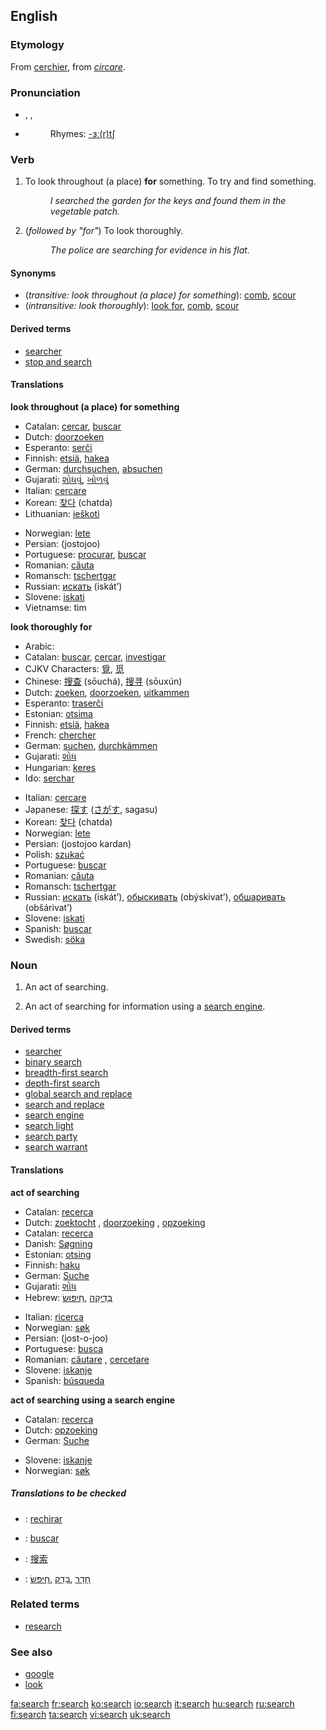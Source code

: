 {{wikipedia}}
==English==

===Etymology===
From {{OF.}} [[cerchier]], from {{L.}} ''[[circare]]''.

===Pronunciation===
*{{AHD|sûrch}}, {{IPA|/sɜː(r)tʃ/}}, {{SAMPA|/s3:(r)tS/}}
*{{audio|en-us-search.ogg|Audio (US)}}
*:Rhymes: [[Rhymes:English:-ɜː(r)tʃ|-ɜː(r)tʃ]]

===Verb===
{{en-verb|search|es}}

#{{transitive}} To look throughout (a place) '''for''' something.  To try and find something.
#:''I searched the garden for the keys and found them in the vegetable patch.''
#{{intransitive}} (''followed by "for"'') To look thoroughly.
#:''The police are searching for evidence in his flat.''

====Synonyms====
*(''transitive: look throughout (a place) for something''): [[comb]], [[scour]]
*(''intransitive: look thoroughly''): [[look for]], [[comb]], [[scour]]

====Derived terms====
*[[searcher]]
*[[stop and search]]
====Translations====
'''look throughout (a place) for something'''
{{top}}
*Catalan: [[cercar]], [[buscar]]
*Dutch: [[doorzoeken]]
*Esperanto: [[serĉi]]
*Finnish: [[etsiä]], [[hakea]]
*German: [[durchsuchen]], [[absuchen]]
*Gujarati: [[શોધવું]], [[ખોળવું]]
*Italian: [[cercare]]
*Korean: [[찾다]] (chatda)
*Lithuanian: [[ieškoti]]
{{mid}}
*Norwegian: [[lete]] 
*Persian: {{FAchar|[[جستجو]]}} (jostojoo)
*Portuguese: [[procurar]], [[buscar]]
*Romanian: [[căuta]]
*Romansch: [[tschertgar]] 
*Russian: [[искать]] (iskát’)
*Slovene: [[iskati]]
*Vietnamse: tìm
{{bottom}}

'''look thoroughly for'''
{{top}}
*Arabic: {{ARchar|[[بحث]]}} {{IPAchar|(báħaθa)}}
*Catalan: [[buscar]], [[cercar]], [[investigar]]
*CJKV Characters: [[覓]], [[觅]]
*Chinese: [[搜查]] (sōuchá), [[搜寻]] (sōuxún) 
*Dutch: [[zoeken]], [[doorzoeken]], [[uitkammen]]
*Esperanto: [[traserĉi]]
*Estonian: [[otsima]]
*Finnish: [[etsiä]], [[hakea]]
*French: [[chercher]]
*German: [[suchen]], [[durchkämmen]]
*Gujarati: [[શોધ]]
*Hungarian: [[keres]]
*Ido: [[serchar]]
{{mid}}
*Italian: [[cercare]]
*Japanese: [[探す]] ([[さがす]], sagasu)
*Korean: [[찾다]] (chatda)
*Norwegian: [[lete]] 
*Persian: {{FAchar|[[جستجو کردن]]}} (jostojoo kardan)
*Polish: [[szukać]]
*Portuguese: [[buscar]]
*Romanian: [[căuta]]
*Romansch: [[tschertgar]] 
*Russian: [[искать]] (iskát’), [[обыскивать]] (obýskivat’), [[обшаривать]] (obšárivat’)
*Slovene: [[iskati]]
*Spanish: [[buscar#Spanish|buscar]]
*Swedish: [[söka]]
{{bottom}}

===Noun===
{{en-noun|es}}

#An act of searching.
#{{computing}} An act of searching for information using a [[search engine]].

====Derived terms====
*[[searcher]]
*[[binary search]]
*[[breadth-first search]]
*[[depth-first search]]
*[[global search and replace]]
*[[search and replace]]
*[[search engine]]
*[[search light]]
*[[search party]]
*[[search warrant]]

====Translations====
'''act of searching'''
{{top}}
*Catalan: [[recerca]]
*Dutch: [[zoektocht]] {{f}}, [[doorzoeking]] {{f}}, [[opzoeking]] {{f}}
*Catalan: [[recerca]]
*Danish: [[Søgning]]
*Estonian: [[otsing]]
*Finnish: [[haku]]
*German: [[Suche]] {{f}}
*Gujarati: [[શોધ]]
*Hebrew: &rlm;[[חיפוש|חִיפּוּשׂ]]&lrm;, &rlm;[[בדיקה|בְּדִיקָה]]&lrm;
{{mid}}
*Italian: [[ricerca]] {{f}}
*Norwegian: [[søk]] {{n}}
*Persian: {{FAchar|[[جستجو]]}} (jost-o-joo)
*Portuguese: [[busca]] {{f}}
*Romanian: [[căutare]] {{f}}, [[cercetare]] {{f}}
*Slovene: [[iskanje]] {{n}}
*Spanish: [[búsqueda]] {{f}}
{{bottom}}

'''act of searching using a search engine'''
{{top}}
*Catalan: [[recerca]]
*Dutch: [[opzoeking]] {{f}}
*German: [[Suche]] {{f}}
{{mid}}
*Slovene: [[iskanje]] {{n}}
*Norwegian: [[søk]] {{n}}
{{bottom}}

=====Translations to be checked=====
<!--Remove this section once all of the translations below have been moved into the tables above.-->
{{checktrans}}

*{{ttbc|Aragonese}}: [[rechirar]]
*{{ttbc|Asturian}}: [[buscar]]<!--Austrian??-->
*{{ttbc|Chinese}}: [[搜索]]
*{{ttbc|Hebrew}}: &rlm;[[חיפש|חִיפּשׂ]]&lrm;, &rlm;[[בדק|בָּדַק]]&lrm;, &rlm;[[חדר|חָדַר]]&lrm;

===Related terms===
*[[research]]

===See also===
*[[google]]
*[[look]]

[[fa:search]]
[[fr:search]]
[[ko:search]]
[[io:search]]
[[it:search]]
[[hu:search]]
[[ru:search]]
[[fi:search]]
[[ta:search]]
[[vi:search]]
[[uk:search]]